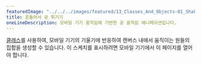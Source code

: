 ---
featuredImage: "../../../images/featured/13_Classes_And_Objects-01_Shake_Ball_Bounce-thumbnail.png"
title: 흔들어서 공 튀기기
oneLineDescription: 모바일 기기 움직임에 기반한 공 움직임 애니메이션입니다.
---

<a href="https://p5js.org/reference/#/p5/class" target="_blank">클래스</a>를 사용하여, 
모바일 기기의 기울기에 반응하여 캔버스 내에서 움직이는 원들의 집합을 생성할 수 있습니다. 
이 스케치를 표시하려면 모바일 기기에서 이 페이지를 열어야 합니다.